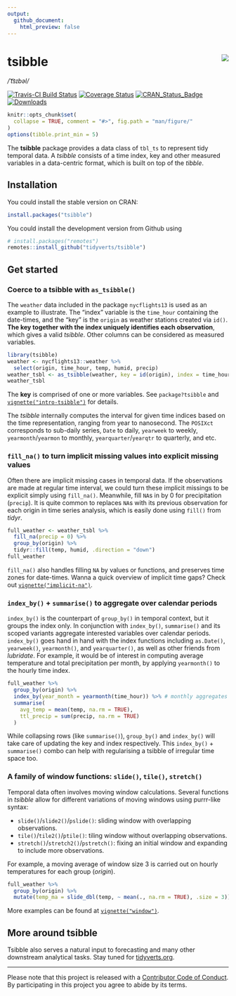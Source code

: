 ```yaml
---
output: 
  github_document:
    html_preview: false
---
```


<!-- README.md is generated from README.Rmd. Please edit that file -->

# tsibble <img src="man/figures/logo.png" align="right" />

*/ˈt͡sɪbəl/*

[![Travis-CI Build Status](https://travis-ci.org/tidyverts/tsibble.svg?branch=master)](https://travis-ci.org/tidyverts/tsibble)
[![Coverage Status](https://img.shields.io/codecov/c/github/tidyverts/tsibble/master.svg)](https://codecov.io/github/tidyverts/tsibble?branch=master)
[![CRAN_Status_Badge](http://www.r-pkg.org/badges/version/tsibble)](https://cran.r-project.org/package=tsibble)
[![Downloads](http://cranlogs.r-pkg.org/badges/tsibble?color=brightgreen)](https://cran.r-project.org/package=tsibble)

```r
knitr::opts_chunk$set(
  collapse = TRUE, comment = "#>", fig.path = "man/figure/"
)
options(tibble.print_min = 5)
```

The **tsibble** package provides a data class of `tbl_ts` to represent tidy temporal data. A *tsibble* consists of a time index, key and other measured variables in a data-centric format, which is built on top of the *tibble*.

## Installation

You could install the stable version on CRAN:

```r
install.packages("tsibble")
```

You could install the development version from Github using

```r
# install.packages("remotes")
remotes::install_github("tidyverts/tsibble")
```

## Get started

### Coerce to a tsibble with `as_tsibble()`

The `weather` data included in the package `nycflights13` is used as an example to illustrate. The "index" variable is the `time_hour` containing the date-times, and the "key" is the `origin` as weather stations created via `id()`. **The key together with the index uniquely identifies each observation**, which gives a valid *tsibble*. Other columns can be considered as measured variables.

```r
library(tsibble)
weather <- nycflights13::weather %>% 
  select(origin, time_hour, temp, humid, precip)
weather_tsbl <- as_tsibble(weather, key = id(origin), index = time_hour)
weather_tsbl
```

The **key** is comprised of one or more variables. See `package?tsibble` and [`vignette("intro-tsibble")`](http://pkg.earo.me/tsibble/articles/intro-tsibble.html) for details.

The *tsibble* internally computes the interval for given time indices based on the time representation, ranging from year to nanosecond. The `POSIXct` corresponds to sub-daily series, `Date` to daily, `yearweek` to weekly, `yearmonth`/`yearmon` to monthly, `yearquarter`/`yearqtr` to quarterly, and etc.

### `fill_na()` to turn implicit missing values into explicit missing values

Often there are implicit missing cases in temporal data. If the observations are made at regular time interval, we could turn these implicit missings to be explicit simply using `fill_na()`. Meanwhile, fill `NA`s in by 0 for precipitation (`precip`). It is quite common to replaces `NA`s with its previous observation for each origin in time series analysis, which is easily done using `fill()` from *tidyr*.

```r
full_weather <- weather_tsbl %>%
  fill_na(precip = 0) %>% 
  group_by(origin) %>% 
  tidyr::fill(temp, humid, .direction = "down")
full_weather
```

`fill_na()` also handles filling `NA` by values or functions, and preserves time zones for date-times. Wanna a quick overview of implicit time gaps? Check out [`vignette("implicit-na")`](http://pkg.earo.me/tsibble/articles/implicit-na.html).

### `index_by()` + `summarise()` to aggregate over calendar periods

`index_by()` is the counterpart of `group_by()` in temporal context, but it groups the index only. In conjunction with `index_by()`, `summarise()` and its scoped variants aggregate interested variables over calendar periods. `index_by()` goes hand in hand with the index functions including `as.Date()`, `yearweek()`, `yearmonth()`, and `yearquarter()`, as well as other friends from *lubridate*. For example, it would be of interest in computing average temperature and total precipitation per month, by applying `yearmonth()` to the hourly time index.

```r
full_weather %>%
  group_by(origin) %>%
  index_by(year_month = yearmonth(time_hour)) %>% # monthly aggregates
  summarise(
    avg_temp = mean(temp, na.rm = TRUE),
    ttl_precip = sum(precip, na.rm = TRUE)
  )
```

While collapsing rows (like `summarise()`), `group_by()` and `index_by()` will take care of updating the key and index respectively. This `index_by()` + `summarise()` combo can help with regularising a tsibble of irregular time space too.

### A family of window functions: `slide()`, `tile()`, `stretch()`

Temporal data often involves moving window calculations. Several functions in *tsibble* allow for different variations of moving windows using purrr-like syntax:

* `slide()`/`slide2()`/`pslide()`: sliding window with overlapping observations.
* `tile()`/`tile2()`/`ptile()`: tiling window without overlapping observations.
* `stretch()`/`stretch2()`/`pstretch()`: fixing an initial window and expanding to include more observations.

For example, a moving average of window size 3 is carried out on hourly temperatures for each group (*origin*).

```r
full_weather %>% 
  group_by(origin) %>% 
  mutate(temp_ma = slide_dbl(temp, ~ mean(., na.rm = TRUE), .size = 3))
```

More examples can be found at [`vignette("window")`](https://pkg.earo.me/tsibble/articles/window.html).

## More around tsibble

Tsibble also serves a natural input to forecasting and many other downstream analytical tasks. Stay tuned for [tidyverts.org](http://tidyverts.org).

---
Please note that this project is released with a [Contributor Code of Conduct](.github/CODE_OF_CONDUCT.md).
By participating in this project you agree to abide by its terms.
